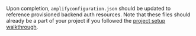 Upon completion, `amplifyconfiguration.json` should be updated to reference provisioned backend auth resources.  Note that these files should already be a part of your project if you followed the [project setup walkthrough](/lib/project-setup/create-application).
